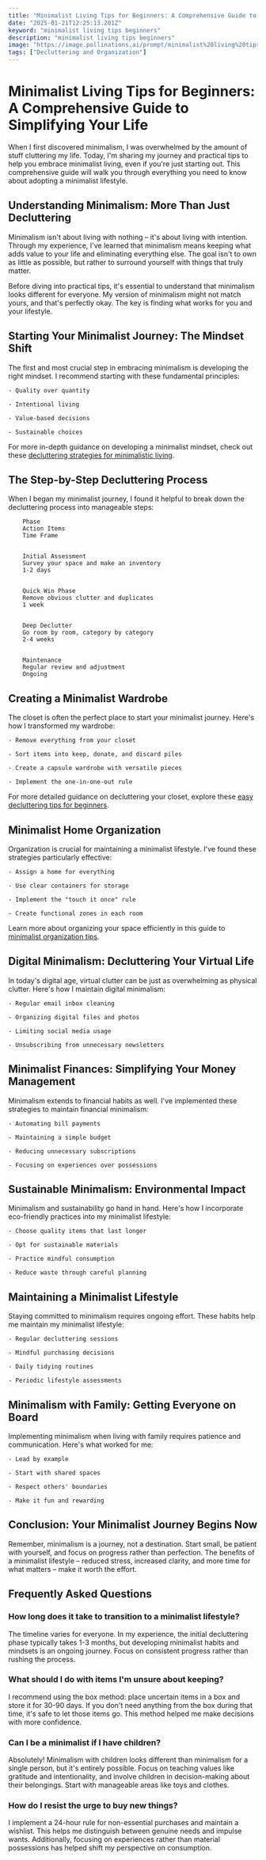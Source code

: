 ```yaml
---
title: "Minimalist Living Tips for Beginners: A Comprehensive Guide to Simplifying Your Life"
date: "2025-01-21T12:25:13.201Z"
keyword: "minimalist living tips beginners"
description: "minimalist living tips beginners"
image: "https://image.pollinations.ai/prompt/minimalist%20living%20tips%20beginners%2C%20realistic%20photo%2C%20high%20quality%2C%204k?width=1024&height=1024&nologo=true"
tags: ["Decluttering and Organization"]
---
```


# Minimalist Living Tips for Beginners: A Comprehensive Guide to Simplifying Your Life


When I first discovered minimalism, I was overwhelmed by the amount of stuff cluttering my life. Today, I'm sharing my journey and practical tips to help you embrace minimalist living, even if you're just starting out. This comprehensive guide will walk you through everything you need to know about adopting a minimalist lifestyle.



## Understanding Minimalism: More Than Just Decluttering


Minimalism isn't about living with nothing – it's about living with intention. Through my experience, I've learned that minimalism means keeping what adds value to your life and eliminating everything else. The goal isn't to own as little as possible, but rather to surround yourself with things that truly matter.



Before diving into practical tips, it's essential to understand that minimalism looks different for everyone. My version of minimalism might not match yours, and that's perfectly okay. The key is finding what works for you and your lifestyle.



## Starting Your Minimalist Journey: The Mindset Shift


The first and most crucial step in embracing minimalism is developing the right mindset. I recommend starting with these fundamental principles:




    - Quality over quantity

    - Intentional living

    - Value-based decisions

    - Sustainable choices



For more in-depth guidance on developing a minimalist mindset, check out these [decluttering strategies for minimalistic living](https://productivityprospect.com/blog/decluttering-strategies-for-minimalistic-living/).



## The Step-by-Step Decluttering Process


When I began my minimalist journey, I found it helpful to break down the decluttering process into manageable steps:




    
        Phase
        Action Items
        Time Frame
    
    
        Initial Assessment
        Survey your space and make an inventory
        1-2 days
    
    
        Quick Win Phase
        Remove obvious clutter and duplicates
        1 week
    
    
        Deep Declutter
        Go room by room, category by category
        2-4 weeks
    
    
        Maintenance
        Regular review and adjustment
        Ongoing
    




## Creating a Minimalist Wardrobe


The closet is often the perfect place to start your minimalist journey. Here's how I transformed my wardrobe:




    - Remove everything from your closet

    - Sort items into keep, donate, and discard piles

    - Create a capsule wardrobe with versatile pieces

    - Implement the one-in-one-out rule



For more detailed guidance on decluttering your closet, explore these [easy decluttering tips for beginners](https://productivityprospect.com/blog/easy-decluttering-tips-for-beginners/).



## Minimalist Home Organization


Organization is crucial for maintaining a minimalist lifestyle. I've found these strategies particularly effective:




    - Assign a home for everything

    - Use clear containers for storage

    - Implement the "touch it once" rule

    - Create functional zones in each room



Learn more about organizing your space efficiently in this guide to [minimalist organization tips](https://productivityprospect.com/blog/minimalist-organization-tips/).



## Digital Minimalism: Decluttering Your Virtual Life


In today's digital age, virtual clutter can be just as overwhelming as physical clutter. Here's how I maintain digital minimalism:




    - Regular email inbox cleaning

    - Organizing digital files and photos

    - Limiting social media usage

    - Unsubscribing from unnecessary newsletters



## Minimalist Finances: Simplifying Your Money Management


Minimalism extends to financial habits as well. I've implemented these strategies to maintain financial minimalism:




    - Automating bill payments

    - Maintaining a simple budget

    - Reducing unnecessary subscriptions

    - Focusing on experiences over possessions



## Sustainable Minimalism: Environmental Impact


Minimalism and sustainability go hand in hand. Here's how I incorporate eco-friendly practices into my minimalist lifestyle:




    - Choose quality items that last longer

    - Opt for sustainable materials

    - Practice mindful consumption

    - Reduce waste through careful planning



## Maintaining a Minimalist Lifestyle


Staying committed to minimalism requires ongoing effort. These habits help me maintain my minimalist lifestyle:




    - Regular decluttering sessions

    - Mindful purchasing decisions

    - Daily tidying routines

    - Periodic lifestyle assessments



## Minimalism with Family: Getting Everyone on Board


Implementing minimalism when living with family requires patience and communication. Here's what worked for me:




    - Lead by example

    - Start with shared spaces

    - Respect others' boundaries

    - Make it fun and rewarding



## Conclusion: Your Minimalist Journey Begins Now


Remember, minimalism is a journey, not a destination. Start small, be patient with yourself, and focus on progress rather than perfection. The benefits of a minimalist lifestyle – reduced stress, increased clarity, and more time for what matters – make it worth the effort.



## Frequently Asked Questions


### How long does it take to transition to a minimalist lifestyle?

The timeline varies for everyone. In my experience, the initial decluttering phase typically takes 1-3 months, but developing minimalist habits and mindsets is an ongoing journey. Focus on consistent progress rather than rushing the process.



### What should I do with items I'm unsure about keeping?

I recommend using the box method: place uncertain items in a box and store it for 30-90 days. If you don't need anything from the box during that time, it's safe to let those items go. This method helped me make decisions with more confidence.



### Can I be a minimalist if I have children?

Absolutely! Minimalism with children looks different than minimalism for a single person, but it's entirely possible. Focus on teaching values like gratitude and intentionality, and involve children in decision-making about their belongings. Start with manageable areas like toys and clothes.



### How do I resist the urge to buy new things?

I implement a 24-hour rule for non-essential purchases and maintain a wishlist. This helps me distinguish between genuine needs and impulse wants. Additionally, focusing on experiences rather than material possessions has helped shift my perspective on consumption.

